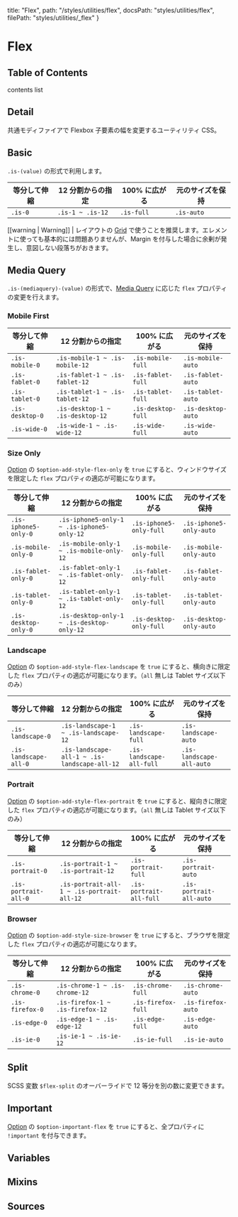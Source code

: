   title: "Flex",
  path: "/styles/utilities/flex",
  docsPath: "styles/utilities/flex",
  filePath: "styles/utilities/_flex"
}


# Flex

## Table of Contents

contents list

## Detail

共通モディファイアで Flexbox 子要素の幅を変更するユーティリティ CSS。

## Basic

`.is-(value)` の形式で利用します。

<PreviewFlexBasic />

| 等分して伸縮 | 12 分割からの指定 | 100% に広がる | 元のサイズを保持 |
| ------------ | ----------------- | ------------- | ---------------- |
| `.is-0`      | `.is-1 ~ .is-12`  | `.is-full`    | `.is-auto`       |

[[warning | Warning]]
| レイアウトの [Grid](/styles/layouts/grid) で使うことを推奨します。エレメントに使っても基本的には問題ありませんが、Margin を付与した場合に余剰が発生し、意図しない段落ちがおきます。

## Media Query

`.is-(mediaquery)-(value)` の形式で、[Media Query](/configs/mixins/mediaquery) に応じた `flex` プロパティの変更を行えます。

### Mobile First

| 等分して伸縮    | 12 分割からの指定                | 100% に広がる      | 元のサイズを保持   |
| --------------- | -------------------------------- | ------------------ | ------------------ |
| `.is-mobile-0`  | `.is-mobile-1 ~ .is-mobile-12`   | `.is-mobile-full`  | `.is-mobile-auto`  |
| `.is-fablet-0`  | `.is-fablet-1 ~ .is-fablet-12`   | `.is-fablet-full`  | `.is-fablet-auto`  |
| `.is-tablet-0`  | `.is-tablet-1 ~ .is-tablet-12`   | `.is-tablet-full`  | `.is-tablet-auto`  |
| `.is-desktop-0` | `.is-desktop-1 ~ .is-desktop-12` | `.is-desktop-full` | `.is-desktop-auto` |
| `.is-wide-0`    | `.is-wide-1 ~ .is-wide-12`       | `.is-wide-full`    | `.is-wide-auto`    |

### Size Only

[Option](/configs/variables/option#option-add-style-xxxx) の `$option-add-style-flex-only` を `true` にすると、ウィンドウサイズを限定した `flex` プロパティの適応が可能になります。

| 等分して伸縮         | 12 分割からの指定                          | 100% に広がる           | 元のサイズを保持        |
| -------------------- | ------------------------------------------ | ----------------------- | ----------------------- |
| `.is-iphone5-only-0` | `.is-iphone5-only-1 ~ .is-iphone5-only-12` | `.is-iphone5-only-full` | `.is-iphone5-only-auto` |
| `.is-mobile-only-0`  | `.is-mobile-only-1 ~ .is-mobile-only-12`   | `.is-mobile-only-full`  | `.is-mobile-only-auto`  |
| `.is-fablet-only-0`  | `.is-fablet-only-1 ~ .is-fablet-only-12`   | `.is-fablet-only-full`  | `.is-fablet-only-auto`  |
| `.is-tablet-only-0`  | `.is-tablet-only-1 ~ .is-tablet-only-12`   | `.is-tablet-only-full`  | `.is-tablet-only-auto`  |
| `.is-desktop-only-0` | `.is-desktop-only-1 ~ .is-desktop-only-12` | `.is-desktop-only-full` | `.is-desktop-only-auto` |

### Landscape

[Option](/configs/variables/option#option-add-style-xxxx) の `$option-add-style-flex-landscape` を `true` にすると、横向きに限定した `flex` プロパティの適応が可能になります。（`all` 無しは Tablet サイズ以下のみ）

| 等分して伸縮          | 12 分割からの指定                            | 100% に広がる            | 元のサイズを保持         |
| --------------------- | -------------------------------------------- | ------------------------ | ------------------------ |
| `.is-landscape-0`     | `.is-landscape-1 ~ .is-landscape-12`         | `.is-landscape-full`     | `.is-landscape-auto`     |
| `.is-landscape-all-0` | `.is-landscape-all-1 ~ .is-landscape-all-12` | `.is-landscape-all-full` | `.is-landscape-all-auto` |

### Portrait

[Option](/configs/variables/option#option-add-style-xxxx) の `$option-add-style-flex-portrait` を `true` にすると、縦向きに限定した `flex` プロパティの適応が可能になります。（`all` 無しは Tablet サイズ以下のみ）

| 等分して伸縮         | 12 分割からの指定                          | 100% に広がる           | 元のサイズを保持        |
| -------------------- | ------------------------------------------ | ----------------------- | ----------------------- |
| `.is-portrait-0`     | `.is-portrait-1 ~ .is-portrait-12`         | `.is-portrait-full`     | `.is-portrait-auto`     |
| `.is-portrait-all-0` | `.is-portrait-all-1 ~ .is-portrait-all-12` | `.is-portrait-all-full` | `.is-portrait-all-auto` |

### Browser

[Option](/configs/variables/option#option-add-style-xxxx) の `$option-add-style-size-browser` を `true` にすると、ブラウザを限定した `flex` プロパティの適応が可能になります。

| 等分して伸縮    | 12 分割からの指定                | 100% に広がる      | 元のサイズを保持   |
| --------------- | -------------------------------- | ------------------ | ------------------ |
| `.is-chrome-0`  | `.is-chrome-1 ~ .is-chrome-12`   | `.is-chrome-full`  | `.is-chrome-auto`  |
| `.is-firefox-0` | `.is-firefox-1 ~ .is-firefox-12` | `.is-firefox-full` | `.is-firefox-auto` |
| `.is-edge-0`    | `.is-edge-1 ~ .is-edge-12`       | `.is-edge-full`    | `.is-edge-auto`    |
| `.is-ie-0`      | `.is-ie-1 ~ .is-ie-12`           | `.is-ie-full`      | `.is-ie-auto`      |

## Split

SCSS 変数 `$flex-split` のオーバーライドで 12 等分を別の数に変更できます。

## Important

[Option](/configs/variables/option#option-important-xxxx) の `$option-important-flex` を `true` にすると、全プロパティに `!important` を付与できます。

## Variables

<PreviewVariablesSingle filePath={meta.filePath} viewCompiled={false} />

## Mixins

<PreviewMixins filePath={meta.filePath} />

## Sources

<PreviewSources
  title={meta.title}
  docsPath={meta.docsPath}
  scssPath={meta.filePath}
/>
